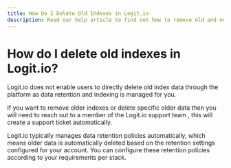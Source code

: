 ```yaml
---
title: How Do I Delete Old Indexes in Logit.io
description: Read our help article to find out how to remove old and no longer required indexes and data in Logit.io.
---
```


# How do I delete old indexes in Logit.io?

Logit.io does not enable users to directly delete old index data through 
the platform as data retention and indexing is managed for you.

If you want to remove older indexes or delete specific older data then you 
will need to reach out to a member of the Logit.io support 
team <IntercomButton text="via live chat" />, this will create a 
support ticket automatically.

Logit.io typically manages data retention policies automatically, which 
means older data is automatically deleted based on the retention settings 
configured for your account. You can configure these retention policies 
according to your requirements per stack.